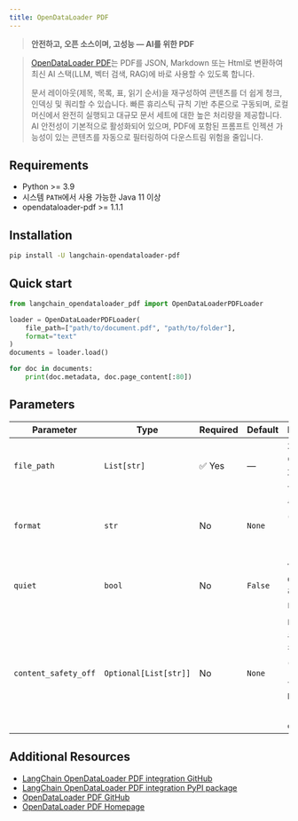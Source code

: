 ```yaml
---
title: OpenDataLoader PDF
---
```


> **안전하고, 오픈 소스이며, 고성능 — AI를 위한 PDF**

> [OpenDataLoader PDF](https://github.com/opendataloader-project/opendataloader-pdf)는 PDF를 JSON, Markdown 또는 Html로 변환하여 최신 AI 스택(LLM, 벡터 검색, RAG)에 바로 사용할 수 있도록 합니다.
> 
> 문서 레이아웃(제목, 목록, 표, 읽기 순서)을 재구성하여 콘텐츠를 더 쉽게 청크, 인덱싱 및 쿼리할 수 있습니다.
> 빠른 휴리스틱 규칙 기반 추론으로 구동되며, 로컬 머신에서 완전히 실행되고 대규모 문서 세트에 대한 높은 처리량을 제공합니다.
> AI 안전성이 기본적으로 활성화되어 있으며, PDF에 포함된 프롬프트 인젝션 가능성이 있는 콘텐츠를 자동으로 필터링하여 다운스트림 위험을 줄입니다.

## Requirements
- Python >= 3.9
- 시스템 `PATH`에서 사용 가능한 Java 11 이상
- opendataloader-pdf >= 1.1.1

## Installation
```bash
pip install -U langchain-opendataloader-pdf
```

## Quick start
```python
from langchain_opendataloader_pdf import OpenDataLoaderPDFLoader

loader = OpenDataLoaderPDFLoader(
    file_path=["path/to/document.pdf", "path/to/folder"], 
    format="text"
)
documents = loader.load()

for doc in documents:
    print(doc.metadata, doc.page_content[:80])
```

## Parameters

| Parameter                | Type                  | Required   | Default      | Description                                                                                                        |
|--------------------------|-----------------------| ---------- |--------------|--------------------------------------------------------------------------------------------------------------------|
| `file_path`              | `List[str]`           | ✅ Yes     | —            | 처리할 하나 이상의 PDF 파일 경로 또는 디렉토리.                                                              |
| `format`                 | `str`                 | No         | `None`       | 출력 형식 (예: `"json"`, `"html"`, `"markdown"`, `"text"`).                                                  |
| `quiet`                  | `bool`                | No         | `False`      | `True`일 때 CLI 로깅 출력을 억제합니다.                                                                         |
| `content_safety_off`     | `Optional[List[str]]` | No         | `None`       | 비활성화할 콘텐츠 안전 필터 목록 (예: `"all"`, `"hidden-text"`, `"off-page"`, `"tiny"`, `"hidden-ocg"`). |

## Additional Resources

- [LangChain OpenDataLoader PDF integration GitHub](https://github.com/opendataloader-project/langchain-opendataloader-pdf)
- [LangChain OpenDataLoader PDF integration PyPI package](https://pypi.org/project/langchain-opendataloader-pdf/)
- [OpenDataLoader PDF GitHub](https://github.com/opendataloader-project/opendataloader-pdf)
- [OpenDataLoader PDF Homepage](https://opendataloader.org/)